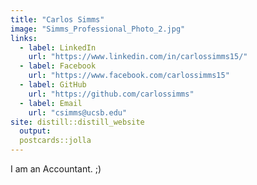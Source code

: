 ```yaml
---
title: "Carlos Simms"
image: "Simms_Professional_Photo_2.jpg"
links:
  - label: LinkedIn
    url: "https://www.linkedin.com/in/carlossimms15/"
  - label: Facebook
    url: "https://www.facebook.com/carlossimms15"
  - label: GitHub
    url: "https://github.com/carlossimms"
  - label: Email
    url: "csimms@ucsb.edu"
site: distill::distill_website
  output:
  postcards::jolla
---
```

 
I am an Accountant. ;)
